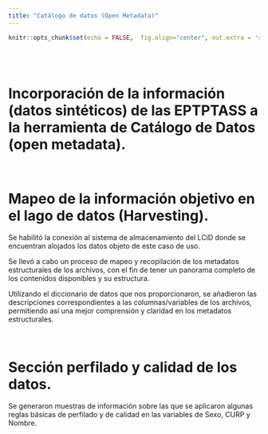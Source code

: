 ---
title: "Catálogo de datos (Open Metadata)"
--- 

```{r setup, include=FALSE}
knitr::opts_chunk$set(echo = FALSE,  fig.align="center", out.extra = 'style="display:block; margin:auto;"')
```

<div class=text-justify>

<br/>
<br/>


# Incorporación de la información (datos sintéticos) de las EPTPTASS a la herramienta de Catálogo de Datos (open metadata).



<br/>

# Mapeo de la información objetivo en el lago de datos (Harvesting).

Se habilitó la conexión al sistema de almacenamiento del LCiD donde se encuentran alojados los datos objeto de este caso de uso.

Se llevó a cabo un proceso de mapeo y recopilación de los metadatos estructurales de los archivos, con el fin de tener un panorama completo de los contenidos disponibles y su estructura.

Utilizando el diccionario de datos que nos proporcionaron, se añadieron las descripciones correspondientes a las columnas/variables de los archivos, permitiendo así una mejor comprensión y claridad en los metadatos estructurales.

<br/>

# Sección perfilado y calidad de los datos.
Se generaron muestras de información sobre las que se aplicaron algunas reglas básicas de perfilado y de calidad en las variables de Sexo, CURP y Nombre.


<br/>

